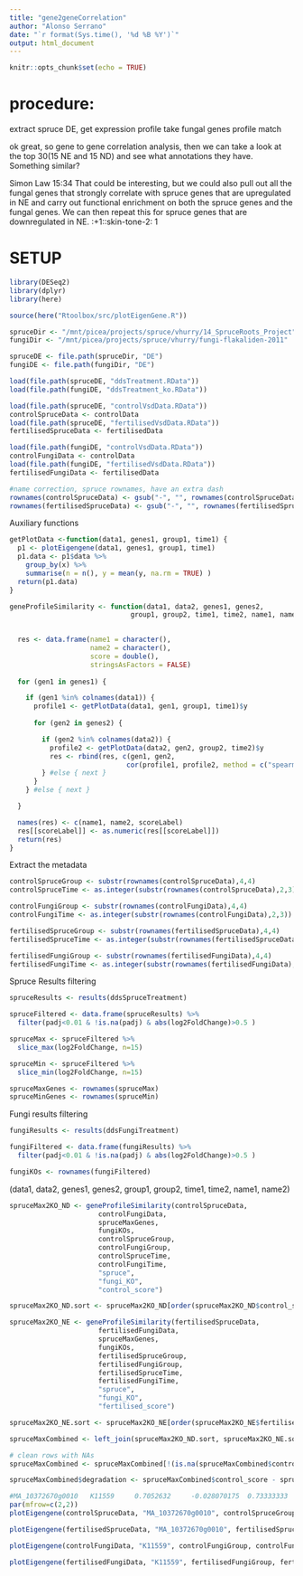 ```yaml
---
title: "gene2geneCorrelation"
author: "Alonso Serrano"
date: "`r format(Sys.time(), '%d %B %Y')`"
output: html_document
---
```


```r
knitr::opts_chunk$set(echo = TRUE)
```

# procedure:
extract spruce DE, get expression profile
take fungal genes
profile match

ok great, so gene to gene correlation analysis, then we can take a look at the top 30(15 NE and 15 ND) and see what annotations they have. Something similar?

Simon Law  15:34
That could be interesting, but we could also pull out all the fungal genes that strongly correlate with spruce genes that are upregulated in NE and carry out functional enrichment on both the spruce genes and the fungal genes. We can then repeat this for spruce genes that are downregulated in NE.
:+1::skin-tone-2:
1



# SETUP
```r
library(DESeq2)
library(dplyr)
library(here)

source(here("Rtoolbox/src/plotEigenGene.R"))

spruceDir <- "/mnt/picea/projects/spruce/vhurry/14_SpruceRoots_Project"
fungiDir <- "/mnt/picea/projects/spruce/vhurry/fungi-flakaliden-2011"

spruceDE <- file.path(spruceDir, "DE")
fungiDE <- file.path(fungiDir, "DE")

load(file.path(spruceDE, "ddsTreatment.RData"))
load(file.path(fungiDE, "ddsTreatment_ko.RData"))

load(file.path(spruceDE, "controlVsdData.RData"))
controlSpruceData <- controlData
load(file.path(spruceDE, "fertilisedVsdData.RData"))
fertilisedSpruceData <- fertilisedData

load(file.path(fungiDE, "controlVsdData.RData"))
controlFungiData <- controlData
load(file.path(fungiDE, "fertilisedVsdData.RData"))
fertilisedFungiData <- fertilisedData

#name correction, spruce rownames, have an extra dash
rownames(controlSpruceData) <- gsub("-", "", rownames(controlSpruceData))
rownames(fertilisedSpruceData) <- gsub("-", "", rownames(fertilisedSpruceData))
```

Auxiliary functions
```r
getPlotData <-function(data1, genes1, group1, time1) {
  p1 <- plotEigengene(data1, genes1, group1, time1)
  p1.data <- p1$data %>%
    group_by(x) %>%
    summarise(n = n(), y = mean(y, na.rm = TRUE) )
  return(p1.data)
}

geneProfileSimilarity <- function(data1, data2, genes1, genes2, 
                              group1, group2, time1, time2, name1, name2, scoreLabel){
  

  res <- data.frame(name1 = character(),
                    name2 = character(), 
                    score = double(), 
                    stringsAsFactors = FALSE) 
  
  for (gen1 in genes1) {

    if (gen1 %in% colnames(data1)) {
      profile1 <- getPlotData(data1, gen1, group1, time1)$y
      
      for (gen2 in genes2) {

        if (gen2 %in% colnames(data2)) {
          profile2 <- getPlotData(data2, gen2, group2, time2)$y
          res <- rbind(res, c(gen1, gen2, 
                             cor(profile1, profile2, method = c("spearman"))), stringsAsFactors = FALSE)
        } #else { next }
      }
    } #else { next }

  }  

  names(res) <- c(name1, name2, scoreLabel)
  res[[scoreLabel]] <- as.numeric(res[[scoreLabel]])
  return(res)
}
```


Extract the metadata
```r
controlSpruceGroup <- substr(rownames(controlSpruceData),4,4)
controlSpruceTime <- as.integer(substr(rownames(controlSpruceData),2,3))

controlFungiGroup <- substr(rownames(controlFungiData),4,4)
controlFungiTime <- as.integer(substr(rownames(controlFungiData),2,3))

fertilisedSpruceGroup <- substr(rownames(fertilisedSpruceData),4,4)
fertilisedSpruceTime <- as.integer(substr(rownames(fertilisedSpruceData),2,3))

fertilisedFungiGroup <- substr(rownames(fertilisedFungiData),4,4)
fertilisedFungiTime <- as.integer(substr(rownames(fertilisedFungiData),2,3))

```


Spruce Results filtering
```r
spruceResults <- results(ddsSpruceTreatment)

spruceFiltered <- data.frame(spruceResults) %>% 
  filter(padj<0.01 & !is.na(padj) & abs(log2FoldChange)>0.5 )

spruceMax <- spruceFiltered %>%
  slice_max(log2FoldChange, n=15)

spruceMin <- spruceFiltered %>%
  slice_min(log2FoldChange, n=15)

spruceMaxGenes <- rownames(spruceMax)
spruceMinGenes <- rownames(spruceMin)
```


Fungi results filtering
```r
fungiResults <- results(ddsFungiTreatment)

fungiFiltered <- data.frame(fungiResults) %>% 
  filter(padj<0.01 & !is.na(padj) & abs(log2FoldChange)>0.5 )

fungiKOs <- rownames(fungiFiltered)
```

(data1, data2, genes1, genes2, 
                              group1, group2, time1, time2, name1, name2)
                              
```r
spruceMax2KO_ND <- geneProfileSimilarity(controlSpruceData,
                      controlFungiData,
                      spruceMaxGenes,
                      fungiKOs,
                      controlSpruceGroup, 
                      controlFungiGroup, 
                      controlSpruceTime, 
                      controlFungiTime,
                      "spruce",
                      "fungi_KO",
                      "control_score")

spruceMax2KO_ND.sort <- spruceMax2KO_ND[order(spruceMax2KO_ND$control_score, decreasing = T),]
```

```r
spruceMax2KO_NE <- geneProfileSimilarity(fertilisedSpruceData,
                      fertilisedFungiData,
                      spruceMaxGenes,
                      fungiKOs,
                      fertilisedSpruceGroup, 
                      fertilisedFungiGroup, 
                      fertilisedSpruceTime, 
                      fertilisedFungiTime,
                      "spruce",
                      "fungi_KO",
                      "fertilised_score")

spruceMax2KO_NE.sort <- spruceMax2KO_NE[order(spruceMax2KO_NE$fertilised_score, decreasing = T),]
```

```r
spruceMaxCombined <- left_join(spruceMax2KO_ND.sort, spruceMax2KO_NE.sort, by = c("spruce" = "spruce", "fungi_KO" = "fungi_KO"))

# clean rows with NAs
spruceMaxCombined <- spruceMaxCombined[!(is.na(spruceMaxCombined$control_score) | is.na(spruceMaxCombined$fertilised_score)),]

spruceMaxCombined$degradation <- spruceMaxCombined$control_score - spruceMaxCombined$fertilised_score
```




```r
#MA_10372670g0010   K11559     0.7052632     -0.028070175  0.73333333
par(mfrow=c(2,2))
plotEigengene(controlSpruceData, "MA_10372670g0010", controlSpruceGroup, controlSpruceTime, title = "Spruce control - MA_10372670g0010")

plotEigengene(fertilisedSpruceData, "MA_10372670g0010", fertilisedSpruceGroup, fertilisedSpruceTime, title = "Spruce fertilised - MA_10372670g0010")

plotEigengene(controlFungiData, "K11559", controlFungiGroup, controlFungiTime, title = "Fungi control - K11559")

plotEigengene(fertilisedFungiData, "K11559", fertilisedFungiGroup, fertilisedFungiTime, title = "Fungi fertilised - K11559")
```


